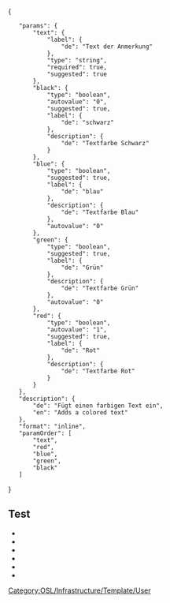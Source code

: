 <includeonly><span style="color:{{{color| {{#ifeq: {{{black|}}}|1|black| {{#ifeq: {{{blue|}}}|1|blue| {{#ifeq: {{{green|}}}|1|green| {{#ifeq: {{{red|}}}|1|red|red<!-- default value -->}} }} }} }} }}}">{{{text|}}}</span></includeonly>
<noinclude>[[Category:OSL/Infrastructure/Template/User]]
<templatedata>
{
	"params": {
		"text": {
			"label": {
				"de": "Text der Anmerkung"
			},
			"type": "string",
			"required": true,
			"suggested": true
		},
		"black": {
			"type": "boolean",
			"autovalue": "0",
			"suggested": true,
			"label": {
				"de": "schwarz"
			},
			"description": {
				"de": "Textfarbe Schwarz"
			}
		},
		"blue": {
			"type": "boolean",
			"suggested": true,
			"label": {
				"de": "blau"
			},
			"description": {
				"de": "Textfarbe Blau"
			},
			"autovalue": "0"
		},
		"green": {
			"type": "boolean",
			"suggested": true,
			"label": {
				"de": "Grün"
			},
			"description": {
				"de": "Textfarbe Grün"
			},
			"autovalue": "0"
		},
		"red": {
			"type": "boolean",
			"autovalue": "1",
			"suggested": true,
			"label": {
				"de": "Rot"
			},
			"description": {
				"de": "Textfarbe Rot"
			}
		}
	},
	"description": {
		"de": "Fügt einen farbigen Text ein",
		"en": "Adds a colored text"
	},
	"format": "inline",
	"paramOrder": [
		"text",
		"red",
		"blue",
		"green",
		"black"
	]
}
</templatedata>

== Test ==
*{{Template:Decoration/ColoredText|text=Default red}} 
*{{Template:Decoration/ColoredText|text=black|black=1}}
*{{Template:Decoration/ColoredText|text=blue|blue=1}}
*{{Template:Decoration/ColoredText|text=green|green=1}}
*{{Template:Decoration/ColoredText|text=red|red=1}}
*{{Template:Decoration/ColoredText|text=Explicit blue|color=blue}}
</noinclude>